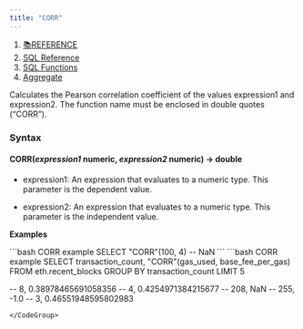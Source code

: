 ```yaml
---
title: "CORR"
---
```


1. [📚REFERENCE](/reference)
2. [SQL Reference](/reference/sql-reference)
3. [SQL Functions](/reference/sql-reference/all-functions)
4. [Aggregate](/reference/sql-reference/all-functions/aggregate)

Calculates the Pearson correlation coefficient of the values expression1 and expression2. The function name must be enclosed in double quotes (“CORR”).

### Syntax

#### CORR(*expression1* numeric, *expression2* numeric) → double

* expression1: An expression that evaluates to a numeric type. This parameter is the dependent value.

* expression2: An expression that evaluates to a numeric type. This parameter is the independent value.

**Examples**

<CodeGroup>
  ```bash CORR example
  SELECT "CORR"(100, 4)
  -- NaN
  ```
</CodeGroup>

<CodeGroup>
  ```bash CORR example
  SELECT transaction_count,
    "CORR"(gas_used, base_fee_per_gas)
  FROM eth.recent_blocks
  GROUP BY transaction_count
  LIMIT 5

  -- 8, 0.38978465691058356
  -- 4, 0.4254971384215677
  -- 208, NaN
  -- 255, -1.0
  -- 3, 0.46551948595802983
  ```
</CodeGroup>
